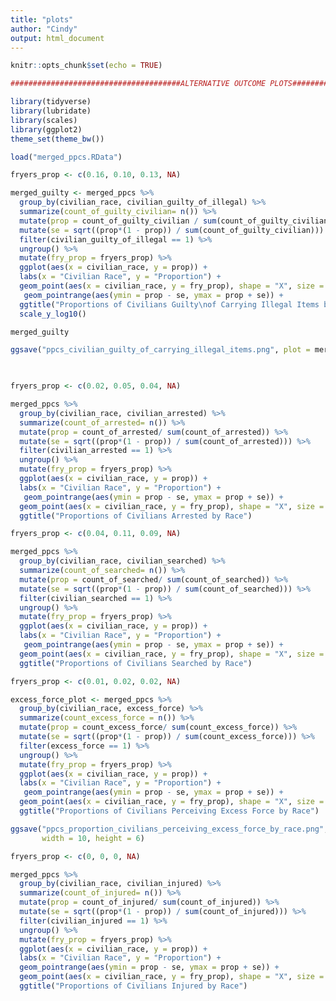 ```yaml
---
title: "plots"
author: "Cindy"
output: html_document
---
```


```r
knitr::opts_chunk$set(echo = TRUE)
```

```r
######################################ALTERNATIVE OUTCOME PLOTS###############################################
```



```r
library(tidyverse)
library(lubridate)
library(scales)
library(ggplot2)
theme_set(theme_bw())
```


```r
load("merged_ppcs.RData")
```

```r
fryers_prop <- c(0.16, 0.10, 0.13, NA)

merged_guilty <- merged_ppcs %>% 
  group_by(civilian_race, civilian_guilty_of_illegal) %>%
  summarize(count_of_guilty_civilian= n()) %>%
  mutate(prop = count_of_guilty_civilian / sum(count_of_guilty_civilian)) %>% 
  mutate(se = sqrt((prop*(1 - prop)) / sum(count_of_guilty_civilian))) %>% 
  filter(civilian_guilty_of_illegal == 1) %>% 
  ungroup() %>%
  mutate(fry_prop = fryers_prop) %>%
  ggplot(aes(x = civilian_race, y = prop)) + 
  labs(x = "Civilian Race", y = "Proportion") +
  geom_point(aes(x = civilian_race, y = fry_prop), shape = "X", size = 3.5, color = "red") +
   geom_pointrange(aes(ymin = prop - se, ymax = prop + se)) +
  ggtitle("Proportions of Civilians Guilty\nof Carrying Illegal Items by Race") +
  scale_y_log10() 

merged_guilty

ggsave("ppcs_civilian_guilty_of_carrying_illegal_items.png", plot = merged_guilty, width=3.5, height =4 )

  
```

```r
fryers_prop <- c(0.02, 0.05, 0.04, NA)

merged_ppcs %>% 
  group_by(civilian_race, civilian_arrested) %>%
  summarize(count_of_arrested= n()) %>%
  mutate(prop = count_of_arrested/ sum(count_of_arrested)) %>% 
  mutate(se = sqrt((prop*(1 - prop)) / sum(count_of_arrested))) %>% 
  filter(civilian_arrested == 1) %>% 
  ungroup() %>%
  mutate(fry_prop = fryers_prop) %>%
  ggplot(aes(x = civilian_race, y = prop)) + 
  labs(x = "Civilian Race", y = "Proportion") +
   geom_pointrange(aes(ymin = prop - se, ymax = prop + se)) +
  geom_point(aes(x = civilian_race, y = fry_prop), shape = "X", size = 3.5, color = "red") +
  ggtitle("Proportions of Civilians Arrested by Race")
```

```r
fryers_prop <- c(0.04, 0.11, 0.09, NA)

merged_ppcs %>% 
  group_by(civilian_race, civilian_searched) %>%
  summarize(count_of_searched= n()) %>%
  mutate(prop = count_of_searched/ sum(count_of_searched)) %>% 
  mutate(se = sqrt((prop*(1 - prop)) / sum(count_of_searched))) %>% 
  filter(civilian_searched == 1) %>% 
  ungroup() %>%
  mutate(fry_prop = fryers_prop) %>%
  ggplot(aes(x = civilian_race, y = prop)) + 
  labs(x = "Civilian Race", y = "Proportion") +
   geom_pointrange(aes(ymin = prop - se, ymax = prop + se)) +
  geom_point(aes(x = civilian_race, y = fry_prop), shape = "X", size = 3.5, color = "red") +
  ggtitle("Proportions of Civilians Searched by Race")
```

```r
fryers_prop <- c(0.01, 0.02, 0.02, NA)

excess_force_plot <- merged_ppcs %>% 
  group_by(civilian_race, excess_force) %>%
  summarize(count_excess_force = n()) %>%
  mutate(prop = count_excess_force/ sum(count_excess_force)) %>% 
  mutate(se = sqrt((prop*(1 - prop)) / sum(count_excess_force))) %>% 
  filter(excess_force == 1) %>% 
  ungroup() %>%
  mutate(fry_prop = fryers_prop) %>%
  ggplot(aes(x = civilian_race, y = prop)) + 
  labs(x = "Civilian Race", y = "Proportion") +
   geom_pointrange(aes(ymin = prop - se, ymax = prop + se)) +
  geom_point(aes(x = civilian_race, y = fry_prop), shape = "X", size = 3.5, color = "red") +
  ggtitle("Proportions of Civilians Perceiving Excess Force by Race")

ggsave("ppcs_proportion_civilians_perceiving_excess_force_by_race.png", plot = excess_force_plot,
       width = 10, height = 6)
```

```r
fryers_prop <- c(0, 0, 0, NA)

merged_ppcs %>% 
  group_by(civilian_race, civilian_injured) %>%
  summarize(count_of_injured= n()) %>%
  mutate(prop = count_of_injured/ sum(count_of_injured)) %>% 
  mutate(se = sqrt((prop*(1 - prop)) / sum(count_of_injured))) %>% 
  filter(civilian_injured == 1) %>% 
  ungroup() %>%
  mutate(fry_prop = fryers_prop) %>%
  ggplot(aes(x = civilian_race, y = prop)) + 
  labs(x = "Civilian Race", y = "Proportion") +
  geom_pointrange(aes(ymin = prop - se, ymax = prop + se)) +
  geom_point(aes(x = civilian_race, y = fry_prop), shape = "X", size = 3.5, color = "red") +
  ggtitle("Proportions of Civilians Injured by Race")
```



